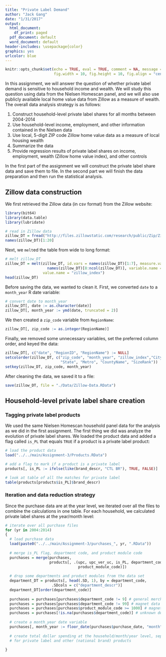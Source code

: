 ```yaml
---
title: "Private Label Demand"
author: "Jack Gang"
date: "1/31/2017"
output:
  html_document:
    df_print: paged
  pdf_document: default
  word_document: default
header-includes: \usepackage{color}
graphics: yes
urlcolor: blue
---
```


```r
knitr::opts_chunk$set(echo = TRUE, eval = TRUE, comment = NA, message = FALSE,
                      fig.width = 10, fig.height = 10, fig.align = "center")
```

In this assignment, we will answer the question of whether private label demand is sensitive to household income and wealth. We will study this question using data from the Nielsen Homescan panel, and we will also use publicly available local home value data from Zillow as a measure of wealth. The overall data analysis strategy is as follows:

1. Construct household-level private label shares for all months between 2004-2014
2. Use household-level income, employment, and other information contained in the Nielsen data
3. Use local, 5-digit ZIP code Zillow home value data as a measure of local housing wealth
4. Summarize the data
5. Provide regression results of private label shares on income, employment, wealth (Zillow home value index), and other controls

In the first part of the assignment we will construct the private label share data and save them to file. In the second part we will finish the data preparation and then run the statistical analysis.

## Zillow data construction

We first retrieved the Zillow data (in csv format) from the Zillow website:


```r
library(bit64)
library(data.table)
library(lubridate)

# read in Zillow data
zillow_DT = fread("http://files.zillowstatic.com/research/public/Zip/Zip_Zhvi_AllHomes.csv")
names(zillow_DT)[1:20]
```

Next, we `melt`ed the table from wide to long format:

```r
# melt zillow_DT
zillow_DT = melt(zillow_DT, id.vars = names(zillow_DT)[1:7], measure.vars = 
                   names(zillow_DT)[8:ncol(zillow_DT)], variable.name = "date",
                 value.name = "zillow_index")
head(zillow_DT)
```

Before saving the data, we wanted to clean it. First, we converted `date` to a `month_year` R date variable:

```r
# convert date to month_year
zillow_DT[, date := as.character(date)]
zillow_DT[, month_year := ymd(date, truncated = 2)]
```

We then created a `zip_code` variable from `RegionName`:

```r
zillow_DT[, zip_code := as.integer(RegionName)]
```

Finally, we removed some unnecessary variables, set the preferred column order, and keyed the data:

```r
zillow_DT[, c("date", "RegionID", "RegionName") := NULL]
setcolorder(zillow_DT, c("zip_code", "month_year", "zillow_index","City",
                         "State", "Metro", "CountyName", "SizeRank"))
setkey(zillow_DT, zip_code, month_year)
```

After cleaning the data, we saved it to a file:

```r
save(zillow_DT, file = "./Data/Zillow-Data.RData")
```

## Household-level private label share creation

### Tagging private label products

We used the same Nielsen Homescan household panel data for the analysis as we did in the first assignment. The first thing we did was analyze the evolution of private label shares. We loaded the product data and added a flag called `is_PL` that equals `TRUE` if a product is a private label product:

```r
# load the product data
load("../../main/Assignment-3/Products.RData")

# add a flag to mark if a product is a private label
products[, is_PL := ifelse(like(brand_descr, "CTL BR"), TRUE, FALSE)]

# look at table of all the matches for private label
table(products[products$is_PL]$brand_descr)
```

### Iteration and data reduction strategy

Since the purchase data are at the year level, we iterated over all the files to combine the calculations in one table. For each household, we calculated private label shares at the year/month level:

```r
# iterate over all purchase files
for (yr in 2004:2014)
{
  # load purchase data
  load(paste0("../../main/Assignment-3/purchases_", yr, ".RData"))
  
  # merge is_PL flag, department code, and product module code
  purchases = merge(purchases, 
                    products[, .(upc, upc_ver_uc, is_PL, department_code, 
                                 product_module_code)])
  
  # drop some departments and product modules from the data set
  department_DT = products[, head(.SD, 1), by = department_code,
                     .SDcols = c("department_descr")]
  department_DT[order(department_code)]
  
  purchases = purchases[purchases$department_code != 9] # general merchandise
  purchases = purchases[purchases$department_code != 99] # magnet data
  purchases = purchases[purchases$product_module_code >= 1000] # magnet data 
  purchases = purchases[!is.na(purchases$department_code)] # unknown department code
  
  # create a month_year date variable
  purchases[, month_year := floor_date(purchases$purchase_date, "month")]
  
  # create total dollar spending at the household/month/year level, separately 
  # for private label and other (national brand) products
  
}

```

